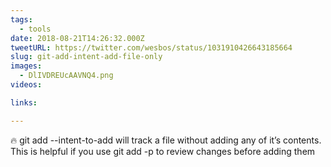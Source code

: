 ```yaml
---
tags:
  - tools
date: 2018-08-21T14:26:32.000Z
tweetURL: https://twitter.com/wesbos/status/1031910426643185664
slug: git-add-intent-add-file-only
images:
  - DlIVDREUcAAVNQ4.png
videos:

links:

---
```

🔥 git add --intent-to-add will track a file without adding any of it’s contents. This is helpful if you use git add -p to review changes before adding them
